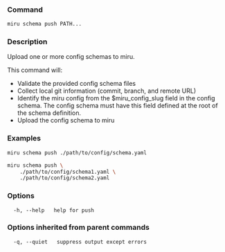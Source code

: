 ### Command

```bash
miru schema push PATH...
```

### Description

Upload one or more config schemas to miru.

This command will:
- Validate the provided config schema files
- Collect local git information (commit, branch, and remote URL)
- Identify the miru config from the $miru_config_slug field in the config schema. The config schema must have this field defined at the root of the schema definition.
- Upload the config schema to miru



### Examples

```bash Single Schema
miru schema push ./path/to/config/schema.yaml
```


```bash Multiple Schemas
miru schema push \
	./path/to/config/schema1.yaml \
	./path/to/config/schema2.yaml
```
### Options

```
  -h, --help   help for push
```

### Options inherited from parent commands

```
  -q, --quiet   suppress output except errors
```

